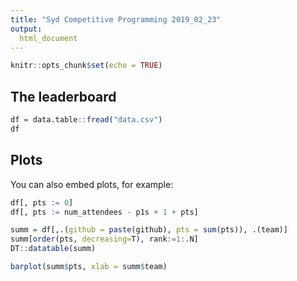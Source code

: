 ```yaml
---
title: "Syd Competitive Programming 2019_02_23"
output:
  html_document
---
```


```r
knitr::opts_chunk$set(echo = TRUE)
```

## The leaderboard

```r
df = data.table::fread("data.csv")
df
```

##  Plots

You can also embed plots, for example:

```r
df[, pts := 0]
df[, pts := num_attendees - p1s + 1 + pts]

summ = df[,.(github = paste(github), pts = sum(pts)), .(team)]
summ[order(pts, decreasing=T), rank:=1:.N]
DT::datatable(summ)
```

```r
barplot(summ$pts, xlab = summ$team)
```
